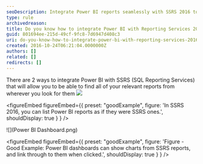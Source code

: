 ```yaml
---
seoDescription: Integrate Power BI reports seamlessly with SSRS 2016 to streamline your reporting workflow.
type: rule
archivedreason:
title: Do you know how to integrate Power BI with Reporting Services 2016?
guid: 801694ee-215d-49cf-9fc8-7d6947d408c3
uri: do-you-know-how-to-integrate-power-bi-with-reporting-services-2016
created: 2016-10-24T06:21:04.0000000Z
authors: []
related: []
redirects: []
---
```


There are 2 ways to integrate Power BI with SSRS (SQL Reporting Services) that will allow you to be able to find all of your relevant reports from wherever you look for them
![](SSRS.png)

<figureEmbed figureEmbed={{
  preset: "goodExample",
  figure: 'In SSRS 2016, you can list Power BI reports as if they were SSRS ones.',
  shouldDisplay: true
} } />


![](Power BI Dashboard.png)

<figureEmbed figureEmbed={{
  preset: "goodExample",
  figure: 'Figure - Good Example: Power BI dashboards can show charts from SSRS reports, and link through to them when clicked.',
  shouldDisplay: true
} } />

